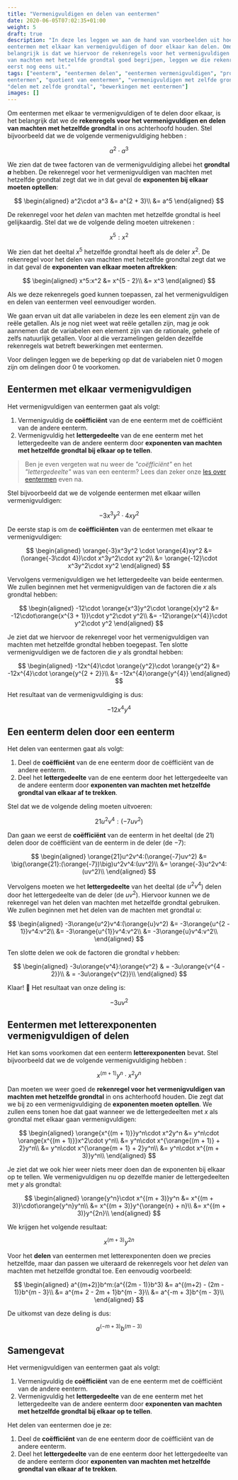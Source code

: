 ```yaml
---
title: "Vermenigvuldigen en delen van eentermen"
date: 2020-06-05T07:02:35+01:00
weight: 5
draft: true
description: "In deze les leggen we aan de hand van voorbeelden uit hoe je
eentermen met elkaar kan vermenigvuldigen of door elkaar kan delen. Omdat het
belangrijk is dat we hiervoor de rekenregels voor het vermenigvuldigen en delen
van machten met hetzelfde grondtal goed begrijpen, leggen we die rekenregels
eerst nog eens uit."
tags: ["eenterm", "eentermen delen", "eentermen vermenigvuldigen", "product van
eentermen", "quotient van eentermen", "vermenigvuldigen met zelfde grondtal",
"delen met zelfde grondtal", "bewerkingen met eentermen"]
images: []
---
```


Om eentermen met elkaar te vermenigvuldigen of te delen door elkaar, is het
belangrijk dat we de **rekenregels voor het vermenigvuldigen en delen van
machten met hetzelfde grondtal** in ons achterhoofd houden. Stel bijvoorbeeld
dat we de volgende vermenigvuldiging hebben <Mute text="(waarbij $a \in
\mathbb{R}$)" />:


$$
a^2\cdot a^3
$$


We zien dat de twee factoren van de vermenigvuldiging allebei het **grondtal
$a$** hebben. De rekenregel voor het vermenigvuldigen van machten met hetzelfde
grondtal zegt dat we in dat geval de **exponenten bij elkaar moeten optellen**:

$$
\begin{aligned}
a^2\cdot a^3 &= a^{2 + 3}\\
 &= a^5
\end{aligned}
$$

De rekenregel voor het _delen_ van machten met hetzelfde grondtal is heel
gelijkaardig. Stel dat we de volgende deling moeten uitrekenen <Mute
text="(waarbij $x \in \mathbb{R}_0$)" />:


$$
x^5:x^2
$$


We zien dat het deeltal $x^5$ hetzelfde grondtal heeft als de deler $x^2$. De
rekenregel voor het delen van machten met hetzelfde grondtal zegt dat we in dat
geval de **exponenten van elkaar moeten aftrekken**:

$$
\begin{aligned}
x^5:x^2 &= x^{5 - 2}\\
 &= x^3
\end{aligned}
$$

Als we deze rekenregels goed kunnen toepassen, zal het vermenigvuldigen en
delen van eentermen veel eenvoudiger worden.

<Expand title="Alle variabelen in deze les zijn $\in \mathbb{R}$ (of $\in\mathbb{Q}$) en voor delingen $\in \mathbb{R}_0$ (of $\in\mathbb{Q}_0$)">

We gaan ervan uit dat alle variabelen in deze les een element zijn van de reële
getallen. Als je nog niet weet wat reële getallen zijn, mag je ook aannemen
dat de variabelen een element zijn van de rationale, gehele of zelfs natuurlijk
getallen. Voor al die verzamelingen gelden dezelfde rekenregels wat
betreft bewerkingen met eentermen.

Voor delingen leggen we de beperking op dat de variabelen niet $0$ mogen zijn
om delingen door $0$ te voorkomen.

</Expand>

## Eentermen met elkaar vermenigvuldigen

Het vermenigvuldigen van eentermen gaat als volgt:

1. Vermenigvuldig de **coëfficiënt** van de ene eenterm met de coëfficiënt van
   de andere eenterm.
2. Vermenigvuldig het **lettergedeelte** van de ene eenterm met het
   lettergedeelte van de andere eenterm door **exponenten van machten met
   hetzelfde grondtal bij elkaar op te tellen**.

> Ben je even vergeten wat nu weer de _"coëfficiënt"_ en het _"lettergedeelte"_
> was van een eenterm? Lees dan zeker onze [les over
> eentermen](../eentermen/eenterm) even na.

Stel bijvoorbeeld dat we de volgende eentermen met elkaar willen
vermenigvuldigen:


$$
-3x^3y^2 \cdot 4xy^2
$$


De eerste stap is om de **coëfficiënten** van de eentermen met elkaar te
vermenigvuldigen:

$$
\begin{aligned}
\orange{-3}x^3y^2 \cdot \orange{4}xy^2
&= (\orange{-3\cdot 4})\cdot x^3y^2\cdot xy^2\\
 &= \orange{-12}\cdot x^3y^2\cdot xy^2
\end{aligned}
$$

Vervolgens vermenigvuldigen we het lettergedeelte van beide eentermen. We
zullen beginnen met het vermenigvuldigen van de factoren die $x$ als grondtal
hebben:

$$
\begin{aligned}
-12\cdot \orange{x^3}y^2\cdot \orange{x}y^2
&= -12\cdot\orange{x^{3 + 1}}\cdot y^2\cdot y^2\\
 &= -12\orange{x^{4}}\cdot y^2\cdot y^2
\end{aligned}
$$

Je ziet dat we hiervoor de rekenregel voor het vermenigvuldigen van machten met
hetzelfde grondtal hebben toegepast. Ten slotte vermenigvuldigen we de factoren
die $y$ als grondtal hebben:

$$
\begin{aligned}
-12x^{4}\cdot \orange{y^2}\cdot \orange{y^2}
&= -12x^{4}\cdot \orange{y^{2 + 2}}\\
 &= -12x^{4}\orange{y^{4}}
\end{aligned}
$$

Het resultaat van de vermenigvuldiging is dus:


$$
-12x^{4}y^{4}
$$


## Een eenterm delen door een eenterm

Het delen van eentermen gaat als volgt:

1. Deel de **coëfficiënt** van de ene eenterm door de coëfficiënt van de andere
   eenterm.
2. Deel het **lettergedeelte** van de ene eenterm door het lettergedeelte van
   de andere eenterm door **exponenten van machten met hetzelfde grondtal van
   elkaar af te trekken**.

Stel dat we de volgende deling moeten uitvoeren:


$$
21u^2v^4:(-7uv^2)
$$


Dan gaan we eerst de **coëfficiënt** van de eenterm in het deeltal (de $21$)
delen door de coëfficiënt van de eenterm in de deler (de $-7$):

$$
\begin{aligned}
\orange{21}u^2v^4:(\orange{-7}uv^2)
&= \big(\orange{21}:(\orange{-7})\big)u^2v^4:(uv^2)\\
 &= \orange{-3}u^2v^4:(uv^2)\\
\end{aligned}
$$

Vervolgens moeten we het **lettergedeelte** van het deeltal (de $u^2v^4$) delen
door het lettergedeelte van de deler (de $uv^2$). Hiervoor kunnen we de
rekenregel van het delen van machten met hetzelfde grondtal gebruiken. We
zullen beginnen met het delen van de machten met grondtal $u$:

$$
\begin{aligned}
-3\orange{u^2}v^4:(\orange{u}v^2)
&= -3\orange{u^{2 - 1}}v^4:v^2\\
 &= -3\orange{u^{1}}v^4:v^2\\
 &= -3\orange{u}v^4:v^2\\
\end{aligned}
$$

Ten slotte delen we ook de factoren die grondtal $v$ hebben:

$$
\begin{aligned}
-3u\orange{v^4}:\orange{v^2}
& = -3u\orange{v^{4 - 2}}\\
 & = -3u\orange{v^{2}}\\
\end{aligned}
$$

Klaar! 🎉 Het resultaat van onze deling is:


$$
-3uv^{2}
$$


## Eentermen met letterexponenten vermenigvuldigen of delen

Het kan soms voorkomen dat een eenterm **letterexponenten** bevat. Stel
bijvoorbeeld dat we de volgende vermenigvuldiging hebben <Mute text="($m, n \in
\mathbb{Z}$)" />:


$$
x^{(m + 1)}y^n\cdot x^2y^n
$$


Dan moeten we weer goed de **rekenregel voor het vermenigvuldigen van machten
met hetzelfde grondtal** in ons achterhoofd houden. Die zegt dat we bij zo een
vermenigvuldiging de **exponenten moeten optellen**. We zullen eens tonen hoe
dat gaat wanneer we de lettergedeelten met $x$ als grondtal met elkaar gaan
vermenigvuldigen:

$$
\begin{aligned}
\orange{x^{(m + 1)}}y^n\cdot x^2y^n
&= y^n\cdot \orange{x^{(m + 1)}}x^2\cdot y^n\\
 &= y^n\cdot x^{\orange{(m + 1)} + 2}y^n\\
 &= y^n\cdot x^{\orange{m + 1} + 2}y^n\\
 &= y^n\cdot x^{(m + 3)}y^n\\
\end{aligned}
$$

Je ziet dat we ook hier weer niets meer doen dan de exponenten bij elkaar op te
tellen. We vermenigvuldigen nu op dezelfde manier de lettergedeelten met $y$
als grondtal:

$$
\begin{aligned}
\orange{y^n}\cdot x^{(m + 3)}y^n
&= x^{(m + 3)}\cdot\orange{y^n}y^n\\
 &= x^{(m + 3)}y^{\orange{n} + n}\\
 &= x^{(m + 3)}y^{2n}\\
\end{aligned}
$$

We krijgen het volgende resultaat:


$$
x^{(m + 3)}y^{2n}
$$


Voor het **delen** van eentermen met letterexponenten doen we precies
hetzelfde, maar dan passen we uiteraard de rekenregels voor het _delen_ van
machten met hetzelfde grondtal toe. Een eenvoudig voorbeeld:

$$
\begin{aligned}
a^{(m+2)}b^m:(a^{(2m - 1)}b^3)
&= a^{(m+2) - (2m - 1)}b^{m - 3}\\
 &= a^{m+ 2 - 2m + 1}b^{m - 3}\\
 &= a^{-m + 3}b^{m - 3}\\
\end{aligned}
$$

De uitkomst van deze deling is dus:


$$
a^{(-m+ 3)}b^{(m - 3)}
$$


## Samengevat

<Attention title="Eentermen vermenigvuldigen">

Het vermenigvuldigen van eentermen gaat als volgt:

1. Vermenigvuldig de **coëfficiënt** van de ene eenterm met de coëfficiënt van
   de andere eenterm.
2. Vermenigvuldig het **lettergedeelte** van de ene eenterm met het
   lettergedeelte van de andere eenterm door **exponenten van machten met
   hetzelfde grondtal bij elkaar op te tellen**.

</Attention>

<Attention title="Eentermen delen">

Het delen van eentermen doe je ze:

1. Deel de **coëfficiënt** van de ene eenterm door de coëfficiënt van de andere
   eenterm.
2. Deel het **lettergedeelte** van de ene eenterm door het lettergedeelte van
   de andere eenterm door **exponenten van machten met hetzelfde grondtal van
   elkaar af te trekken**.

</Attention>
